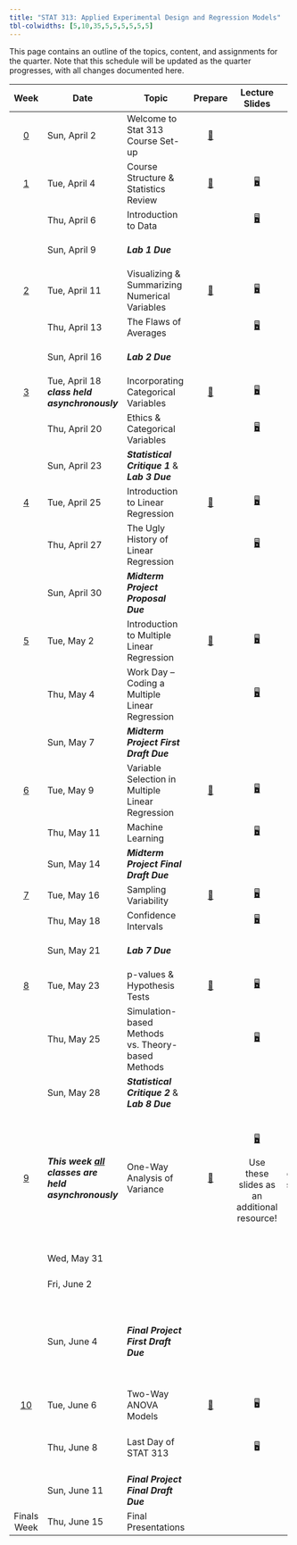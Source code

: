 ```yaml
---
title: "STAT 313: Applied Experimental Design and Regression Models"
tbl-colwidths: [5,10,35,5,5,5,5,5,5]
---
```


This page contains an outline of the topics, content, and assignments for the quarter. Note that this schedule will be updated as the quarter progresses, with all changes documented here.

::: column-screen-inset-right
+-------------------------+-------------------------------------------------------------------------+------------------------------------------------------+----------------------------------------------+---------------------------------------------------------------+-------------------------------------------------------------------------------------------------------------------------------------------------------------------------------------------------------------------------------------------------------------------------------------------------+--------------------------------------------------------------------------------------+---------------------------------------------------------------------------------------------------------------+---------------------------------------------------------------------------------------------------------------------------------------------------------------------+
| Week                    | Date                                                                    | Topic                                                | Prepare                                      | Lecture Slides                                                | Activity                                                                                                                                                                                                                                                                                        | Lab                                                                                  | Critique                                                                                                      | Project                                                                                                                                                             |
+:=======================:+=========================================================================+======================================================+:============================================:+:=============================================================:+:===============================================================================================================================================================================================================================================================================================:+:====================================================================================:+:=============================================================================================================:+:===================================================================================================================================================================:+
| [0](weeks/week-0.qmd)   | Sun, April 2                                                            | Welcome to Stat 313 Course Set-up                    | [📖](weeks/week-0.qmd "Course Set-up")       |                                                               |                                                                                                                                                                                                                                                                                                 |                                                                                      |                                                                                                               |                                                                                                                                                                     |
+-------------------------+-------------------------------------------------------------------------+------------------------------------------------------+----------------------------------------------+---------------------------------------------------------------+-------------------------------------------------------------------------------------------------------------------------------------------------------------------------------------------------------------------------------------------------------------------------------------------------+--------------------------------------------------------------------------------------+---------------------------------------------------------------------------------------------------------------+---------------------------------------------------------------------------------------------------------------------------------------------------------------------+
| [1](weeks/week-1.qmd)   | Tue, April 4                                                            | Course Structure & Statistics Review                 | [📖](weeks/week-1.qmd "Week 1 Coursework")   | [🖥](slides/week1-day1.qmd "Week 1 Review Lecture Slides")     |                                                                                                                                                                                                                                                                                                 |                                                                                      |                                                                                                               |                                                                                                                                                                     |
+-------------------------+-------------------------------------------------------------------------+------------------------------------------------------+----------------------------------------------+---------------------------------------------------------------+-------------------------------------------------------------------------------------------------------------------------------------------------------------------------------------------------------------------------------------------------------------------------------------------------+--------------------------------------------------------------------------------------+---------------------------------------------------------------------------------------------------------------+---------------------------------------------------------------------------------------------------------------------------------------------------------------------+
|                         | Thu, April 6                                                            | Introduction to Data                                 |                                              | [🖥](slides/week1-day2.qmd "Week 1 Review Lab Slides")         |                                                                                                                                                                                                                                                                                                 | [💻](labs/lab-1.qmd "Lab 1")                                                         |                                                                                                               |                                                                                                                                                                     |
+-------------------------+-------------------------------------------------------------------------+------------------------------------------------------+----------------------------------------------+---------------------------------------------------------------+-------------------------------------------------------------------------------------------------------------------------------------------------------------------------------------------------------------------------------------------------------------------------------------------------+--------------------------------------------------------------------------------------+---------------------------------------------------------------------------------------------------------------+---------------------------------------------------------------------------------------------------------------------------------------------------------------------+
|                         | Sun, April 9                                                            | ***Lab 1 Due***                                      |                                              |                                                               |                                                                                                                                                                                                                                                                                                 | [💻](labs/lab-1.qmd "Lab 1") </br> [🗝](https://canvas.calpoly.edu "Cal Poly Canvas") |                                                                                                               |                                                                                                                                                                     |
+-------------------------+-------------------------------------------------------------------------+------------------------------------------------------+----------------------------------------------+---------------------------------------------------------------+-------------------------------------------------------------------------------------------------------------------------------------------------------------------------------------------------------------------------------------------------------------------------------------------------+--------------------------------------------------------------------------------------+---------------------------------------------------------------------------------------------------------------+---------------------------------------------------------------------------------------------------------------------------------------------------------------------+
| [2](weeks/week-2.qmd)   | Tue, April 11                                                           | Visualizing & Summarizing Numerical Variables        | [📖](weeks/week-2.qmd "Week 2 Coursework")   | [🖥](slides/week2-day1.qmd "Week 2 Review Lecture Slides")     |                                                                                                                                                                                                                                                                                                 |                                                                                      |                                                                                                               |                                                                                                                                                                     |
+-------------------------+-------------------------------------------------------------------------+------------------------------------------------------+----------------------------------------------+---------------------------------------------------------------+-------------------------------------------------------------------------------------------------------------------------------------------------------------------------------------------------------------------------------------------------------------------------------------------------+--------------------------------------------------------------------------------------+---------------------------------------------------------------------------------------------------------------+---------------------------------------------------------------------------------------------------------------------------------------------------------------------+
|                         | Thu, April 13                                                           | The Flaws of Averages                                |                                              | [🖥](slides/week2-day2.qmd "Week 2 Review Lab Slides")         |                                                                                                                                                                                                                                                                                                 | [💻](labs/lab-2.qmd "Lab 2")                                                         |                                                                                                               |                                                                                                                                                                     |
+-------------------------+-------------------------------------------------------------------------+------------------------------------------------------+----------------------------------------------+---------------------------------------------------------------+-------------------------------------------------------------------------------------------------------------------------------------------------------------------------------------------------------------------------------------------------------------------------------------------------+--------------------------------------------------------------------------------------+---------------------------------------------------------------------------------------------------------------+---------------------------------------------------------------------------------------------------------------------------------------------------------------------+
|                         | Sun, April 16                                                           | ***Lab 2 Due***                                      |                                              |                                                               |                                                                                                                                                                                                                                                                                                 | [💻](labs/lab-2.qmd "Lab 1") </br> [🗝](https://canvas.calpoly.edu "Cal Poly Canvas") |                                                                                                               |                                                                                                                                                                     |
+-------------------------+-------------------------------------------------------------------------+------------------------------------------------------+----------------------------------------------+---------------------------------------------------------------+-------------------------------------------------------------------------------------------------------------------------------------------------------------------------------------------------------------------------------------------------------------------------------------------------+--------------------------------------------------------------------------------------+---------------------------------------------------------------------------------------------------------------+---------------------------------------------------------------------------------------------------------------------------------------------------------------------+
| [3](weeks/week-3.qmd)   | Tue, April 18 ***class held asynchronously***                           | Incorporating Categorical Variables                  | [📖](weeks/week-3.qmd "Week 3 Courswork")    | [🖥](slides/week3-day1-alt.qmd "Week 3 Review Lecture Slides") |                                                                                                                                                                                                                                                                                                 |                                                                                      |                                                                                                               |                                                                                                                                                                     |
+-------------------------+-------------------------------------------------------------------------+------------------------------------------------------+----------------------------------------------+---------------------------------------------------------------+-------------------------------------------------------------------------------------------------------------------------------------------------------------------------------------------------------------------------------------------------------------------------------------------------+--------------------------------------------------------------------------------------+---------------------------------------------------------------------------------------------------------------+---------------------------------------------------------------------------------------------------------------------------------------------------------------------+
|                         | Thu, April 20                                                           | Ethics & Categorical Variables                       |                                              | [🖥](slides/week3-day2-alt.qmd "Week 3 Review Lab Slides")     |                                                                                                                                                                                                                                                                                                 | [💻](labs/lab-3.qmd "Lab 3")                                                         | [✍](critique/critique-1.qmd "Statistical Critique 1")                                                         |                                                                                                                                                                     |
+-------------------------+-------------------------------------------------------------------------+------------------------------------------------------+----------------------------------------------+---------------------------------------------------------------+-------------------------------------------------------------------------------------------------------------------------------------------------------------------------------------------------------------------------------------------------------------------------------------------------+--------------------------------------------------------------------------------------+---------------------------------------------------------------------------------------------------------------+---------------------------------------------------------------------------------------------------------------------------------------------------------------------+
|                         | Sun, April 23                                                           | ***Statistical Critique 1*** & </br> ***Lab 3 Due*** |                                              |                                                               |                                                                                                                                                                                                                                                                                                 | [💻](labs/lab-1.qmd "Lab 1") </br> [🗝](https://canvas.calpoly.edu "Cal Poly Canvas") | [✍](critique/critique-1.qmd "Statistical Critique 1") </br> [🗝](https://canvas.calpoly.edu "Cal Poly Canvas") |                                                                                                                                                                     |
+-------------------------+-------------------------------------------------------------------------+------------------------------------------------------+----------------------------------------------+---------------------------------------------------------------+-------------------------------------------------------------------------------------------------------------------------------------------------------------------------------------------------------------------------------------------------------------------------------------------------+--------------------------------------------------------------------------------------+---------------------------------------------------------------------------------------------------------------+---------------------------------------------------------------------------------------------------------------------------------------------------------------------+
| [4](weeks/week-4.qmd)   | Tue, April 25                                                           | Introduction to Linear Regression                    | [📖](weeks/week-4.qmd "Week 4 Coursework")   | [🖥](slides/week4-day1.qmd "Week 4 Review Lecture Slides")     |                                                                                                                                                                                                                                                                                                 |                                                                                      |                                                                                                               |                                                                                                                                                                     |
+-------------------------+-------------------------------------------------------------------------+------------------------------------------------------+----------------------------------------------+---------------------------------------------------------------+-------------------------------------------------------------------------------------------------------------------------------------------------------------------------------------------------------------------------------------------------------------------------------------------------+--------------------------------------------------------------------------------------+---------------------------------------------------------------------------------------------------------------+---------------------------------------------------------------------------------------------------------------------------------------------------------------------+
|                         | Thu, April 27                                                           | The Ugly History of Linear Regression                |                                              | [🖥](slides/week4-day2.qmd "Week 4 Review Lab Slides")         |                                                                                                                                                                                                                                                                                                 | [💻](labs/lab-4.qmd "Lab 4")                                                         |                                                                                                               | [📁](project/midterm-proposal.qmd "Midterm Project Proposal")                                                                                                       |
+-------------------------+-------------------------------------------------------------------------+------------------------------------------------------+----------------------------------------------+---------------------------------------------------------------+-------------------------------------------------------------------------------------------------------------------------------------------------------------------------------------------------------------------------------------------------------------------------------------------------+--------------------------------------------------------------------------------------+---------------------------------------------------------------------------------------------------------------+---------------------------------------------------------------------------------------------------------------------------------------------------------------------+
|                         | Sun, April 30                                                           | ***Midterm Project Proposal Due***                   |                                              |                                                               |                                                                                                                                                                                                                                                                                                 |                                                                                      |                                                                                                               | [📁](project/midterm-proposal.qmd "Midterm Project Proposal") </br> [🗝](https://canvas.calpoly.edu "Cal Poly Canvas")                                               |
+-------------------------+-------------------------------------------------------------------------+------------------------------------------------------+----------------------------------------------+---------------------------------------------------------------+-------------------------------------------------------------------------------------------------------------------------------------------------------------------------------------------------------------------------------------------------------------------------------------------------+--------------------------------------------------------------------------------------+---------------------------------------------------------------------------------------------------------------+---------------------------------------------------------------------------------------------------------------------------------------------------------------------+
| [5](weeks/week-5.qmd)   | Tue, May 2                                                              | Introduction to Multiple Linear Regression           | [📖](weeks/week-5.qmd "Week 5 Coursework")   | [🖥](slides/week5-day1.qmd "Week 5 Review Lecture Slides")     |                                                                                                                                                                                                                                                                                                 |                                                                                      |                                                                                                               |                                                                                                                                                                     |
+-------------------------+-------------------------------------------------------------------------+------------------------------------------------------+----------------------------------------------+---------------------------------------------------------------+-------------------------------------------------------------------------------------------------------------------------------------------------------------------------------------------------------------------------------------------------------------------------------------------------+--------------------------------------------------------------------------------------+---------------------------------------------------------------------------------------------------------------+---------------------------------------------------------------------------------------------------------------------------------------------------------------------+
|                         | Thu, May 4                                                              | Work Day -- Coding a Multiple Linear Regression      |                                              | [🖥](slides/week5-day2.qmd "Midterm Project Warm-up Slides")   | [📋](activity/week-5-sample-selection.qmd "Sample Selection & Scope of Inference Activity")                                                                                                                                                                                                     |                                                                                      |                                                                                                               | [📁](project/midterm-project-directions.qmd "Midterm Project Instructions") </br> [✅](project/midterm-project-grading-rubric.qmd "Midterm Project Grading Rubric") |
+-------------------------+-------------------------------------------------------------------------+------------------------------------------------------+----------------------------------------------+---------------------------------------------------------------+-------------------------------------------------------------------------------------------------------------------------------------------------------------------------------------------------------------------------------------------------------------------------------------------------+--------------------------------------------------------------------------------------+---------------------------------------------------------------------------------------------------------------+---------------------------------------------------------------------------------------------------------------------------------------------------------------------+
|                         | Sun, May 7                                                              | ***Midterm Project First Draft Due***                |                                              |                                                               |                                                                                                                                                                                                                                                                                                 |                                                                                      |                                                                                                               | [📁](project/midterm-project-directions.qmd "Midterm Project Instructions") </br> [🗝](https://canvas.calpoly.edu "Cal Poly Canvas")                                 |
+-------------------------+-------------------------------------------------------------------------+------------------------------------------------------+----------------------------------------------+---------------------------------------------------------------+-------------------------------------------------------------------------------------------------------------------------------------------------------------------------------------------------------------------------------------------------------------------------------------------------+--------------------------------------------------------------------------------------+---------------------------------------------------------------------------------------------------------------+---------------------------------------------------------------------------------------------------------------------------------------------------------------------+
| [6](weeks/week-6.qmd)   | Tue, May 9                                                              | Variable Selection in Multiple Linear Regression     | [📖](weeks/week-6.qmd "Week 6 Coursework")   | [🖥](slides/week6-day1.qmd "Week 6 Review Lecture Slides")     | [📋](activity/week-6-model-selection.qmd "Model Selection Activity")                                                                                                                                                                                                                            |                                                                                      |                                                                                                               |                                                                                                                                                                     |
+-------------------------+-------------------------------------------------------------------------+------------------------------------------------------+----------------------------------------------+---------------------------------------------------------------+-------------------------------------------------------------------------------------------------------------------------------------------------------------------------------------------------------------------------------------------------------------------------------------------------+--------------------------------------------------------------------------------------+---------------------------------------------------------------------------------------------------------------+---------------------------------------------------------------------------------------------------------------------------------------------------------------------+
|                         | Thu, May 11                                                             | Machine Learning                                     |                                              | [🖥](slides/week6-day2.qmd "Week 6 Lab Review Slides")         |                                                                                                                                                                                                                                                                                                 | [💻](labs/lab-6.qmd "Lab 6")                                                         |                                                                                                               |                                                                                                                                                                     |
+-------------------------+-------------------------------------------------------------------------+------------------------------------------------------+----------------------------------------------+---------------------------------------------------------------+-------------------------------------------------------------------------------------------------------------------------------------------------------------------------------------------------------------------------------------------------------------------------------------------------+--------------------------------------------------------------------------------------+---------------------------------------------------------------------------------------------------------------+---------------------------------------------------------------------------------------------------------------------------------------------------------------------+
|                         | Sun, May 14                                                             | ***Midterm Project Final Draft Due***                |                                              |                                                               |                                                                                                                                                                                                                                                                                                 |                                                                                      |                                                                                                               | [📁](project/midterm-project-grading-rubric.qmd "Midterm Project Grading Rubric") </br> [🗝](https://canvas.calpoly.edu "Cal Poly Canvas")                           |
+-------------------------+-------------------------------------------------------------------------+------------------------------------------------------+----------------------------------------------+---------------------------------------------------------------+-------------------------------------------------------------------------------------------------------------------------------------------------------------------------------------------------------------------------------------------------------------------------------------------------+--------------------------------------------------------------------------------------+---------------------------------------------------------------------------------------------------------------+---------------------------------------------------------------------------------------------------------------------------------------------------------------------+
| [7](weeks/week-7.qmd)   | Tue, May 16                                                             | Sampling Variability                                 | [📖](weeks/week-7.qmd "Week 7 Coursework")   | [🖥](slides/week7-day1.qmd "Week 7 Review Lecture Slides")     | [📋](activity/week-7-sampling-activity.qmd "Exploring Sampling Concepts")                                                                                                                                                                                                                       |                                                                                      |                                                                                                               |                                                                                                                                                                     |
+-------------------------+-------------------------------------------------------------------------+------------------------------------------------------+----------------------------------------------+---------------------------------------------------------------+-------------------------------------------------------------------------------------------------------------------------------------------------------------------------------------------------------------------------------------------------------------------------------------------------+--------------------------------------------------------------------------------------+---------------------------------------------------------------------------------------------------------------+---------------------------------------------------------------------------------------------------------------------------------------------------------------------+
|                         | Thu, May 18                                                             | Confidence Intervals                                 |                                              | [🖥](slides/week7-day2.qmd "Week 7 Lab Review Slides")         | [📋](activity/week-7-bootstrap-activity.qmd "Exploring Bootstrap Concepts")                                                                                                                                                                                                                     | [💻](labs/lab-7.qmd "Lab 7")                                                         |                                                                                                               |                                                                                                                                                                     |
+-------------------------+-------------------------------------------------------------------------+------------------------------------------------------+----------------------------------------------+---------------------------------------------------------------+-------------------------------------------------------------------------------------------------------------------------------------------------------------------------------------------------------------------------------------------------------------------------------------------------+--------------------------------------------------------------------------------------+---------------------------------------------------------------------------------------------------------------+---------------------------------------------------------------------------------------------------------------------------------------------------------------------+
|                         | Sun, May 21                                                             | ***Lab 7 Due***                                      |                                              |                                                               |                                                                                                                                                                                                                                                                                                 | [💻](labs/lab-7.qmd "Lab 7") </br> [🗝](https://canvas.calpoly.edu "Cal Poly Canvas") |                                                                                                               |                                                                                                                                                                     |
+-------------------------+-------------------------------------------------------------------------+------------------------------------------------------+----------------------------------------------+---------------------------------------------------------------+-------------------------------------------------------------------------------------------------------------------------------------------------------------------------------------------------------------------------------------------------------------------------------------------------+--------------------------------------------------------------------------------------+---------------------------------------------------------------------------------------------------------------+---------------------------------------------------------------------------------------------------------------------------------------------------------------------+
| [8](weeks/week-8.qmd)   | Tue, May 23                                                             | p-values & Hypothesis Tests                          | [📖](weeks/week-8.qmd "Week 8 Coursework")   | [🖥](slides/week8-day1.qmd "Week 8 Review Lecture Slides")     |                                                                                                                                                                                                                                                                                                 |                                                                                      |                                                                                                               |                                                                                                                                                                     |
+-------------------------+-------------------------------------------------------------------------+------------------------------------------------------+----------------------------------------------+---------------------------------------------------------------+-------------------------------------------------------------------------------------------------------------------------------------------------------------------------------------------------------------------------------------------------------------------------------------------------+--------------------------------------------------------------------------------------+---------------------------------------------------------------------------------------------------------------+---------------------------------------------------------------------------------------------------------------------------------------------------------------------+
|                         | Thu, May 25                                                             | Simulation-based Methods vs. Theory-based Methods    |                                              | [🖥](slides/week8-day2.qmd "Week 8 Lab Review Slides")         |                                                                                                                                                                                                                                                                                                 | [💻](labs/lab-8.qmd "Lab 8")                                                         | [✍](critique/critique-2.qmd "Statistical Critique 2")                                                         |                                                                                                                                                                     |
+-------------------------+-------------------------------------------------------------------------+------------------------------------------------------+----------------------------------------------+---------------------------------------------------------------+-------------------------------------------------------------------------------------------------------------------------------------------------------------------------------------------------------------------------------------------------------------------------------------------------+--------------------------------------------------------------------------------------+---------------------------------------------------------------------------------------------------------------+---------------------------------------------------------------------------------------------------------------------------------------------------------------------+
|                         | Sun, May 28                                                             | ***Statistical Critique 2*** & </br> ***Lab 8 Due*** |                                              |                                                               |                                                                                                                                                                                                                                                                                                 | [💻](labs/lab-8.qmd "Lab 7") </br> [🗝](https://canvas.calpoly.edu "Cal Poly Canvas") | [✍](critique/critique-2.qmd "Statistical Critique 2") </br> [🗝](https://canvas.calpoly.edu "Cal Poly Canvas") |                                                                                                                                                                     |
+-------------------------+-------------------------------------------------------------------------+------------------------------------------------------+----------------------------------------------+---------------------------------------------------------------+-------------------------------------------------------------------------------------------------------------------------------------------------------------------------------------------------------------------------------------------------------------------------------------------------+--------------------------------------------------------------------------------------+---------------------------------------------------------------------------------------------------------------+---------------------------------------------------------------------------------------------------------------------------------------------------------------------+
| [9](weeks/week-9.qmd)   | ***This week [all]{.underline}*** ***classes are held asynchronously*** | One-Way Analysis of Variance                         | [📖](weeks/week-9.qmd "Week 9 Coursework")   | [🖥](slides/week9-day1.qmd "Week 9 Review Slides")             | [📋](project/final-project-help/owa-to-twa-model-selection-process.qmd "Model Selection Process for the Final Project")                                                                                                                                                                         |                                                                                      |                                                                                                               | [📁](project/final-project-directions.qmd) </br> Sections of the Final Project will be due throughout the week                                                      |
|                         |                                                                         |                                                      |                                              |                                                               |                                                                                                                                                                                                                                                                                                 |                                                                                      |                                                                                                               |                                                                                                                                                                     |
|                         |                                                                         |                                                      |                                              | Use these slides as an additional resource!                   | Step-by-step guide for selecting a model for the Final Project\                                                                                                                                                                                                                                 |                                                                                      |                                                                                                               |                                                                                                                                                                     |
+-------------------------+-------------------------------------------------------------------------+------------------------------------------------------+----------------------------------------------+---------------------------------------------------------------+-------------------------------------------------------------------------------------------------------------------------------------------------------------------------------------------------------------------------------------------------------------------------------------------------+--------------------------------------------------------------------------------------+---------------------------------------------------------------------------------------------------------------+---------------------------------------------------------------------------------------------------------------------------------------------------------------------+
|                         | Wed, May 31                                                             |                                                      |                                              |                                                               |                                                                                                                                                                                                                                                                                                 |                                                                                      |                                                                                                               | Introduction Due                                                                                                                                                    |
+-------------------------+-------------------------------------------------------------------------+------------------------------------------------------+----------------------------------------------+---------------------------------------------------------------+-------------------------------------------------------------------------------------------------------------------------------------------------------------------------------------------------------------------------------------------------------------------------------------------------+--------------------------------------------------------------------------------------+---------------------------------------------------------------------------------------------------------------+---------------------------------------------------------------------------------------------------------------------------------------------------------------------+
|                         | Fri, June 2                                                             |                                                      |                                              |                                                               |                                                                                                                                                                                                                                                                                                 |                                                                                      |                                                                                                               | Methods Due                                                                                                                                                         |
+-------------------------+-------------------------------------------------------------------------+------------------------------------------------------+----------------------------------------------+---------------------------------------------------------------+-------------------------------------------------------------------------------------------------------------------------------------------------------------------------------------------------------------------------------------------------------------------------------------------------+--------------------------------------------------------------------------------------+---------------------------------------------------------------------------------------------------------------+---------------------------------------------------------------------------------------------------------------------------------------------------------------------+
|                         | Sun, June 4                                                             | ***Final Project First Draft Due***                  |                                              |                                                               |                                                                                                                                                                                                                                                                                                 |                                                                                      |                                                                                                               | Complete First Draft Due                                                                                                                                            |
|                         |                                                                         |                                                      |                                              |                                                               |                                                                                                                                                                                                                                                                                                 |                                                                                      |                                                                                                               |                                                                                                                                                                     |
|                         |                                                                         |                                                      |                                              |                                                               |                                                                                                                                                                                                                                                                                                 |                                                                                      |                                                                                                               | [📁](project/final-project-directions.qmd "Final Project Directions") </br> [🗝](https://canvas.calpoly.edu "Cal Poly Canvas")                                       |
+-------------------------+-------------------------------------------------------------------------+------------------------------------------------------+----------------------------------------------+---------------------------------------------------------------+-------------------------------------------------------------------------------------------------------------------------------------------------------------------------------------------------------------------------------------------------------------------------------------------------+--------------------------------------------------------------------------------------+---------------------------------------------------------------------------------------------------------------+---------------------------------------------------------------------------------------------------------------------------------------------------------------------+
| [10](weeks/week-10.qmd) | Tue, June 6                                                             | Two-Way ANOVA Models                                 | [📖](weeks/week-10.qmd "Week 10 Coursework") | 🖥                                                             |                                                                                                                                                                                                                                                                                                 |                                                                                      |                                                                                                               |                                                                                                                                                                     |
+-------------------------+-------------------------------------------------------------------------+------------------------------------------------------+----------------------------------------------+---------------------------------------------------------------+-------------------------------------------------------------------------------------------------------------------------------------------------------------------------------------------------------------------------------------------------------------------------------------------------+--------------------------------------------------------------------------------------+---------------------------------------------------------------------------------------------------------------+---------------------------------------------------------------------------------------------------------------------------------------------------------------------+
|                         | Thu, June 8                                                             | Last Day of STAT 313                                 |                                              | 🖥                                                             | [📋](project/final-project-help/assess_independence.qmd "Help on Assessing Independence") </br> [📋](project/final-project-help/twa-model-selection-process.qmd "Help on Model Selection Process") </br> [📋](project/final-project-help/no-gos.qmd "Things that don't belong in your report!") |                                                                                      |                                                                                                               | [📁](project/final-project-directions.qmd "Final Project Directions") </br> [✅](project/final-project-grading-rubric.qmd "Final Project Grading Rubric")           |
+-------------------------+-------------------------------------------------------------------------+------------------------------------------------------+----------------------------------------------+---------------------------------------------------------------+-------------------------------------------------------------------------------------------------------------------------------------------------------------------------------------------------------------------------------------------------------------------------------------------------+--------------------------------------------------------------------------------------+---------------------------------------------------------------------------------------------------------------+---------------------------------------------------------------------------------------------------------------------------------------------------------------------+
|                         | Sun, June 11                                                            | ***Final Project Final Draft Due***                  |                                              |                                                               |                                                                                                                                                                                                                                                                                                 |                                                                                      |                                                                                                               | [📁](project/final-project-directions.qmd "Final Project Directions") </br> [🗝](https://canvas.calpoly.edu "Cal Poly Canvas")                                       |
+-------------------------+-------------------------------------------------------------------------+------------------------------------------------------+----------------------------------------------+---------------------------------------------------------------+-------------------------------------------------------------------------------------------------------------------------------------------------------------------------------------------------------------------------------------------------------------------------------------------------+--------------------------------------------------------------------------------------+---------------------------------------------------------------------------------------------------------------+---------------------------------------------------------------------------------------------------------------------------------------------------------------------+
| Finals Week             | Thu, June 15                                                            | Final Presentations                                  |                                              |                                                               |                                                                                                                                                                                                                                                                                                 |                                                                                      |                                                                                                               | [📁](project/final-presentations/presentation-instructions.qmd "Final Presentation Instructions")                                                                   |
+-------------------------+-------------------------------------------------------------------------+------------------------------------------------------+----------------------------------------------+---------------------------------------------------------------+-------------------------------------------------------------------------------------------------------------------------------------------------------------------------------------------------------------------------------------------------------------------------------------------------+--------------------------------------------------------------------------------------+---------------------------------------------------------------------------------------------------------------+---------------------------------------------------------------------------------------------------------------------------------------------------------------------+
:::

